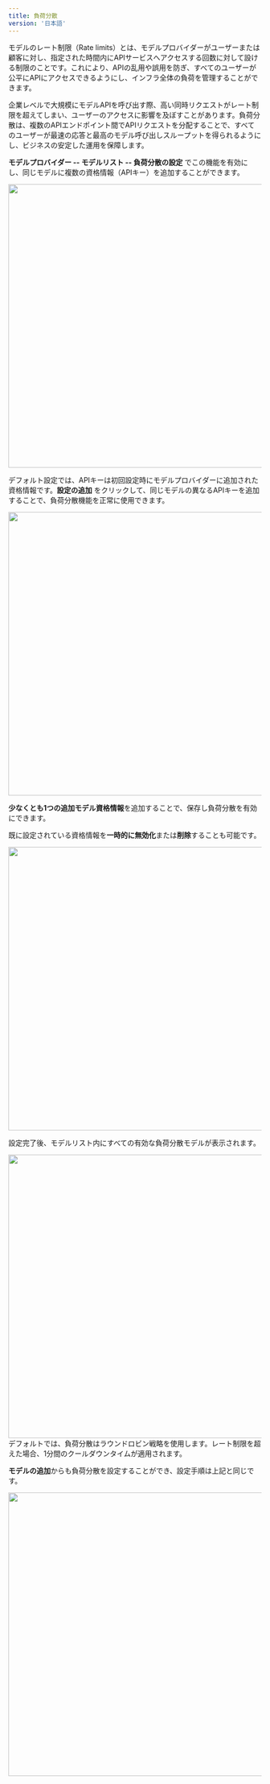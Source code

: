```yaml
---
title: 負荷分散
version: '日本語'
---
```


モデルのレート制限（Rate limits）とは、モデルプロバイダーがユーザーまたは顧客に対し、指定された時間内にAPIサービスへアクセスする回数に対して設ける制限のことです。これにより、APIの乱用や誤用を防ぎ、すべてのユーザーが公平にAPIにアクセスできるようにし、インフラ全体の負荷を管理することができます。

企業レベルで大規模にモデルAPIを呼び出す際、高い同時リクエストがレート制限を超えてしまい、ユーザーのアクセスに影響を及ぼすことがあります。負荷分散は、複数のAPIエンドポイント間でAPIリクエストを分配することで、すべてのユーザーが最速の応答と最高のモデル呼び出しスループットを得られるようにし、ビジネスの安定した運用を保障します。

**モデルプロバイダー -- モデルリスト -- 負荷分散の設定** でこの機能を有効にし、同じモデルに複数の資格情報（APIキー）を追加することができます。

<Frame caption="モデルを負荷分散する" width="563">
  <img src="../../ja-jp/img/jp-load_balancing_1.png" alt="" width="563" />
</Frame>

デフォルト設定では、APIキーは初回設定時にモデルプロバイダーに追加された資格情報です。**設定の追加** をクリックして、同じモデルの異なるAPIキーを追加することで、負荷分散機能を正常に使用できます。

<Frame caption="負荷分散の設定" width="563">
  <img src="../../ja-jp/img/jp-load_balancing_2.png" alt="" width="563" />
</Frame>

**少なくとも1つの追加モデル資格情報**を追加することで、保存し負荷分散を有効にできます。

既に設定されている資格情報を**一時的に無効化**または**削除**することも可能です。

<Frame width="563">
  <img src="../../ja-jp/img/image (7).png" alt="" width="563" />
</Frame>

設定完了後、モデルリスト内にすべての有効な負荷分散モデルが表示されます。

<Frame caption="負荷分散の有効化負荷分散の有効化" width="563">
  <img src="../../ja-jp/img/jp-load_balancing_3.png" alt="" width="563" />
</Frame>

<Tip>
  デフォルトでは、負荷分散はラウンドロビン戦略を使用します。レート制限を超えた場合、1分間のクールダウンタイムが適用されます。
</Tip>

**モデルの追加**からも負荷分散を設定することができ、設定手順は上記と同じです。

<Frame caption="モデルの追加から負荷分散を設定" width="563">
  <img src="../../ja-jp/img/image (4).png" alt="" width="563" />
</Frame>
